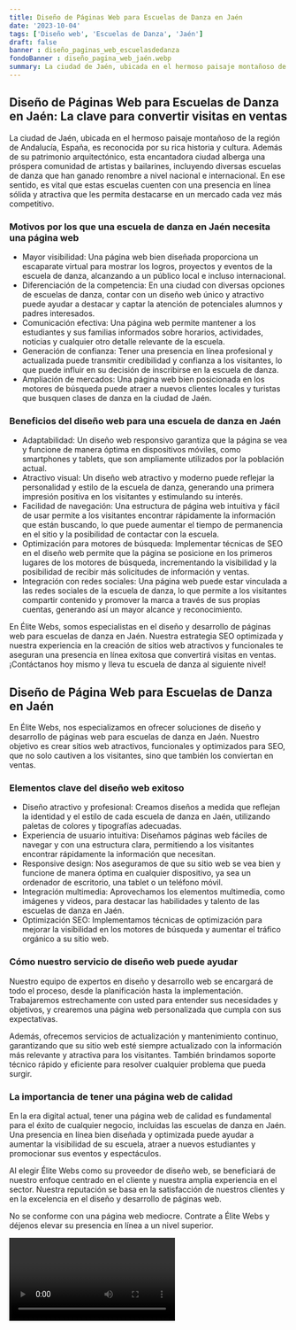```yaml
---
title: Diseño de Páginas Web para Escuelas de Danza en Jaén
date: '2023-10-04'
tags: ['Diseño web', 'Escuelas de Danza', 'Jaén']
draft: false
banner : diseño_paginas_web_escuelasdedanza
fondoBanner : diseño_pagina_web_jaén.webp
summary: La ciudad de Jaén, ubicada en el hermoso paisaje montañoso de la región de Andalucía, España, es reconocida por su rica historia y cultura. Además de su patrimonio arquitectónico, esta encantadora ciudad alberga una próspera comunidad de artistas y bailarines, incluyendo diversas escuelas de danza que han ganado renombre a nivel nacional e internacional. En ese sentido, es vital que estas escuelas cuenten con una presencia en línea sólida y atractiva que les permita destacarse en un mercado cada vez más competitivo. 
---
```


## Diseño de Páginas Web para Escuelas de Danza en Jaén: La clave para convertir visitas en ventas

La ciudad de Jaén, ubicada en el hermoso paisaje montañoso de la región de Andalucía, España, es reconocida por su rica historia y cultura. Además de su patrimonio arquitectónico, esta encantadora ciudad alberga una próspera comunidad de artistas y bailarines, incluyendo diversas escuelas de danza que han ganado renombre a nivel nacional e internacional. En ese sentido, es vital que estas escuelas cuenten con una presencia en línea sólida y atractiva que les permita destacarse en un mercado cada vez más competitivo. 

### Motivos por los que una escuela de danza en Jaén necesita una página web

- Mayor visibilidad: Una página web bien diseñada proporciona un escaparate virtual para mostrar los logros, proyectos y eventos de la escuela de danza, alcanzando a un público local e incluso internacional.
- Diferenciación de la competencia: En una ciudad con diversas opciones de escuelas de danza, contar con un diseño web único y atractivo puede ayudar a destacar y captar la atención de potenciales alumnos y padres interesados.
- Comunicación efectiva: Una página web permite mantener a los estudiantes y sus familias informados sobre horarios, actividades, noticias y cualquier otro detalle relevante de la escuela.
- Generación de confianza: Tener una presencia en línea profesional y actualizada puede transmitir credibilidad y confianza a los visitantes, lo que puede influir en su decisión de inscribirse en la escuela de danza.
- Ampliación de mercados: Una página web bien posicionada en los motores de búsqueda puede atraer a nuevos clientes locales y turistas que busquen clases de danza en la ciudad de Jaén.

### Beneficios del diseño web para una escuela de danza en Jaén

- Adaptabilidad: Un diseño web responsivo garantiza que la página se vea y funcione de manera óptima en dispositivos móviles, como smartphones y tablets, que son ampliamente utilizados por la población actual.
- Atractivo visual: Un diseño web atractivo y moderno puede reflejar la personalidad y estilo de la escuela de danza, generando una primera impresión positiva en los visitantes y estimulando su interés.
- Facilidad de navegación: Una estructura de página web intuitiva y fácil de usar permite a los visitantes encontrar rápidamente la información que están buscando, lo que puede aumentar el tiempo de permanencia en el sitio y la posibilidad de contactar con la escuela.
- Optimización para motores de búsqueda: Implementar técnicas de SEO en el diseño web permite que la página se posicione en los primeros lugares de los motores de búsqueda, incrementando la visibilidad y la posibilidad de recibir más solicitudes de información y ventas.
- Integración con redes sociales: Una página web puede estar vinculada a las redes sociales de la escuela de danza, lo que permite a los visitantes compartir contenido y promover la marca a través de sus propias cuentas, generando así un mayor alcance y reconocimiento.

En Élite Webs, somos especialistas en el diseño y desarrollo de páginas web para escuelas de danza en Jaén. Nuestra estrategia SEO optimizada y nuestra experiencia en la creación de sitios web atractivos y funcionales te aseguran una presencia en línea exitosa que convertirá visitas en ventas. ¡Contáctanos hoy mismo y lleva tu escuela de danza al siguiente nivel!

<GifSeo />

<Cta />

## Diseño de Página Web para Escuelas de Danza en Jaén

En Élite Webs, nos especializamos en ofrecer soluciones de diseño y desarrollo de páginas web para escuelas de danza en Jaén. Nuestro objetivo es crear sitios web atractivos, funcionales y optimizados para SEO, que no solo cautiven a los visitantes, sino que también los conviertan en ventas.

### Elementos clave del diseño web exitoso

- Diseño atractivo y profesional: Creamos diseños a medida que reflejan la identidad y el estilo de cada escuela de danza en Jaén, utilizando paletas de colores y tipografías adecuadas.
- Experiencia de usuario intuitiva: Diseñamos páginas web fáciles de navegar y con una estructura clara, permitiendo a los visitantes encontrar rápidamente la información que necesitan.
- Responsive design: Nos aseguramos de que su sitio web se vea bien y funcione de manera óptima en cualquier dispositivo, ya sea un ordenador de escritorio, una tablet o un teléfono móvil.
- Integración multimedia: Aprovechamos los elementos multimedia, como imágenes y videos, para destacar las habilidades y talento de las escuelas de danza en Jaén.
- Optimización SEO: Implementamos técnicas de optimización para mejorar la visibilidad en los motores de búsqueda y aumentar el tráfico orgánico a su sitio web.

### Cómo nuestro servicio de diseño web puede ayudar

Nuestro equipo de expertos en diseño y desarrollo web se encargará de todo el proceso, desde la planificación hasta la implementación. Trabajaremos estrechamente con usted para entender sus necesidades y objetivos, y crearemos una página web personalizada que cumpla con sus expectativas.

Además, ofrecemos servicios de actualización y mantenimiento continuo, garantizando que su sitio web esté siempre actualizado con la información más relevante y atractiva para los visitantes. También brindamos soporte técnico rápido y eficiente para resolver cualquier problema que pueda surgir.

### La importancia de tener una página web de calidad

En la era digital actual, tener una página web de calidad es fundamental para el éxito de cualquier negocio, incluidas las escuelas de danza en Jaén. Una presencia en línea bien diseñada y optimizada puede ayudar a aumentar la visibilidad de su escuela, atraer a nuevos estudiantes y promocionar sus eventos y espectáculos.

Al elegir Élite Webs como su proveedor de diseño web, se beneficiará de nuestro enfoque centrado en el cliente y nuestra amplia experiencia en el sector. Nuestra reputación se basa en la satisfacción de nuestros clientes y en la excelencia en el diseño y desarrollo de páginas web.

No se conforme con una página web mediocre. Contrate a Élite Webs y déjenos elevar su presencia en línea a un nivel superior.

<Video />

<CtaBot job='Escuelas de Danza' city='Jaén'/>

<Gmaps query='Jaén+españa+maps' />